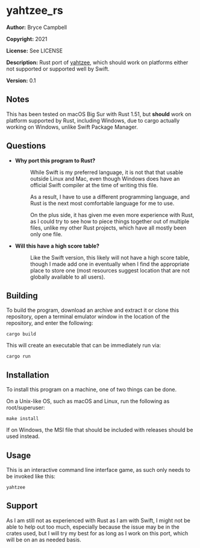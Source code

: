 =yahtzee_rs=

'''Author:''' Bryce Campbell

'''Copyright:''' 2021

'''License:''' See LICENSE

'''Description:''' Rust port of <a href="https://github.com/bryceac/yahtzee">yahtzee</a>, which should work on platforms either not supported or supported well by Swift.

'''Version:''' 0.1

==Notes==

This has been tested on macOS Big Sur with Rust 1.51, but <strong>should</strong> work on platform supported by Rust, including Windows, due to cargo actually working on Windows, unlike Swift Package Manager.

==Questions==

<ul>
<li>
<dl>
<dt style="font-weight:bold">Why port this program to Rust?</dt>
<dd>
<p>While Swift is my preferred language, it is not that that usable outside Linux and Mac, even though Windows does have an official Swift compiler at the time of writing this file.</p>
<p>As a result, I have to use a different programming language, and Rust is the next most comfortable language for me to use.</p>
<p>On the plus side, it has given me even more experience with Rust, as I could try to see how to piece things together out of multiple files, unlike my other Rust projects, which have all mostly been only one file.</p>
</dl>
</li>
<li>
<dt style="font-weight:bold">Will this have a high score table?</dt>
<dd>
<p>Like the Swift version, this likely will not have a high score table, though I made add one in eventually when I find the appropriate place to store one (most resources suggest location that are not globally available to all users).</p>
</dd>
</li>
</ul>

==Building==

To build the program, download an archive and extract it or clone this repository, open a terminal emulator window in the location of the repository, and enter the following:

<pre>
cargo build
</pre>

This will create an executable that can be immediately run via:

<pre>
cargo run
</pre>

==Installation==

To install this program on a machine, one of two things can be done.

On a Unix-like OS, such as macOS and Linux, run the following as root/superuser:

<pre>
make install
</pre>

If on Windows, the MSI file that should be included with releases should be used instead.

==Usage==

This is an interactive command line interface game, as such only needs to be invoked like this:

<pre>
yahtzee
</pre>

==Support==

As I am still not as experienced with Rust as I am with Swift, I might not be able to help out too much, especially because the issue may be in the crates used, but I will try my best for as long as I work on this port, which will be on an as needed basis.